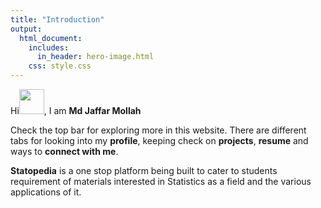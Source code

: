 ```yaml
---
title: "Introduction"
output:
  html_document:
    includes:
      in_header: hero-image.html
    css: style.css
---
```


Hi<img src="waving-wave.gif" 
     width="40" 
     height="40"/>, I am **Md Jaffar Mollah**
     
Check the top bar for exploring more in this website. There are different tabs for looking into my **profile**, keeping check on **projects**, **resume** and ways to **connect with me**.

**Statopedia** is a one stop platform being built to cater to students requirement of materials interested in Statistics as a field and the various applications of it.

